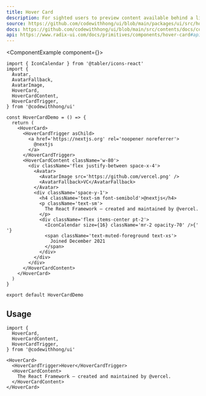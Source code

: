 ```yaml
---
title: Hover Card
description: For sighted users to preview content available behind a link.
source: https://github.com/codewithhong/ui/blob/main/packages/ui/src/hover-card.tsx
docs: https://github.com/codewithhong/ui/blob/main/src/contents/docs/components/hover-card.mdx
api: https://www.radix-ui.com/docs/primitives/components/hover-card#api-reference
---
```


<ComponentExample component={<HoverCardDemo />}>
  ```tsx
  import { IconCalendar } from '@tabler/icons-react'
  import {
    Avatar,
    AvatarFallback,
    AvatarImage,
    HoverCard,
    HoverCardContent,
    HoverCardTrigger,
  } from '@codewithhong/ui'

  const HoverCardDemo = () => {
    return (
      <HoverCard>
        <HoverCardTrigger asChild>
          <a href='https://nextjs.org' rel='noopener noreferrer'>
            @nextjs
          </a>
        </HoverCardTrigger>
        <HoverCardContent className='w-80'>
          <div className='flex justify-between space-x-4'>
            <Avatar>
              <AvatarImage src='https://github.com/vercel.png' />
              <AvatarFallback>VC</AvatarFallback>
            </Avatar>
            <div className='space-y-1'>
              <h4 className='text-sm font-semibold'>@nextjs</h4>
              <p className='text-sm'>
                The React Framework – created and maintained by @vercel.
              </p>
              <div className='flex items-center pt-2'>
                <IconCalendar size={16} className='mr-2 opacity-70' />{' '}
                <span className='text-muted-foreground text-xs'>
                  Joined December 2021
                </span>
              </div>
            </div>
          </div>
        </HoverCardContent>
      </HoverCard>
    )
  }

  export default HoverCardDemo
  ```
</ComponentExample>

## Usage

```tsx
import {
  HoverCard,
  HoverCardContent,
  HoverCardTrigger,
} from '@codewithhong/ui'
```

```tsx
<HoverCard>
  <HoverCardTrigger>Hover</HoverCardTrigger>
  <HoverCardContent>
    The React Framework – created and maintained by @vercel.
  </HoverCardContent>
</HoverCard>
```
